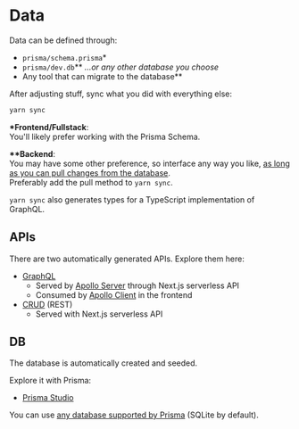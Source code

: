 
<Meta />

# Data

Data can be defined through:

- `prisma/schema.prisma`\*
- `prisma/dev.db`\*\* _...or any other database you choose_
- Any tool that can migrate to the database\*\*

After adjusting stuff, sync what you did with everything else:

```bash
yarn sync
```

**\*Frontend/Fullstack**:  
You'll likely prefer working with the Prisma Schema.

**\*\*Backend**:  
You may have some other preference, so interface any way you like, <u>as long as you can pull changes from the database</u>.  
Preferably add the pull method to `yarn sync`.

`yarn sync` also generates types for a TypeScript implementation of GraphQL.

## APIs

There are two automatically generated APIs. Explore them here:

- [GraphQL](/story/data-graphql--graph-ql)
  - Served by [Apollo Server](https://www.apollographql.com/docs/apollo-server/) through Next.js serverless API
  - Consumed by [Apollo Client](https://www.apollographql.com/docs/#apollo-client) in the frontend
- [CRUD](/story/data-crud--crud) (REST)
  - Served with Next.js serverless API

## DB

The database is automatically created and seeded.

Explore it with Prisma:

- [Prisma Studio](/story/data-prisma--prisma)

You can use [any database supported by Prisma](https://www.prisma.io/docs/reference/database-reference/supported-databases) (SQLite by default).
